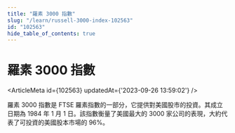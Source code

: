 ```yaml
---
title: "羅素 3000 指數"
slug: "/learn/russell-3000-index-102563"
id: "102563"
hide_table_of_contents: true
---
```



# 羅素 3000 指數

<ArticleMeta id={102563} updatedAt={'2023-09-26 13:59:02'} />
<div className='border-solid border-b border-t-0 my-4 border-[var(--ifm-color-gray-300)]' />

羅素 3000 指數是 FTSE 羅素指數的一部分，它提供對美國股市的投資。其成立日期為 1984 年 1 月 1 日。該指數衡量了美國最大的 3000 家公司的表現，大約代表了可投資的美國股本市場的 96%。

